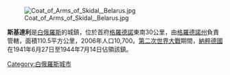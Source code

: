 [[Image:Coat_of_Arms_of_Skidal,_Belarus.jpg|thumb]]

'''斯基達利'''是[[白俄羅斯|白俄羅斯]]的城鎮，位於首府[[格羅德諾|格羅德諾]]東南30公里，由[[格羅德諾州|格羅德諾州]]負責管轄，面積110.5平方公里，2006年人口10,700。[[第二次世界大戰|第二次世界大戰]]期間，[[納粹德國|納粹德國]]在1941年6月27日至1944年7月14日佔領該鎮。

{{coord|53|35|10|N|24|15|07|E|source:kolossus-plwiki|display=title}}

{{Grodno Region}}

[[Category:白俄羅斯城市|Category:白俄羅斯城市]]

{{Belarus-geo-stub}}